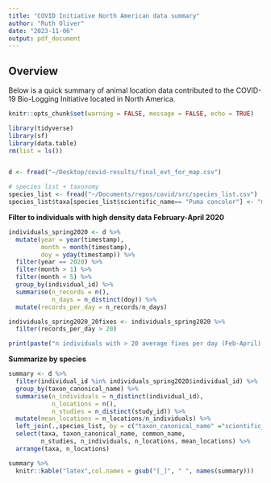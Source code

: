 ```yaml
---
title: "COVID Initiative North American data summary"
author: "Ruth Oliver"
date: "2023-11-06"
output: pdf_document
---
```

## Overview
Below is a quick summary of animal location data contributed to the COVID-19 Bio-Logging Initiative located in North America.
```r
knitr::opts_chunk$set(warning = FALSE, message = FALSE, echo = TRUE)
```


```r
library(tidyverse)
library(sf)
library(data.table)
rm(list = ls())


d <- fread("~/Desktop/covid-results/final_evt_for_map.csv")

# species list + taxonomy
species_list <- fread("~/Documents/repos/covid/src/species_list.csv")
species_list$taxa[species_list$scientific_name== "Puma concolor"] <- "mammals"
```
**Filter to individuals with high density data February-April 2020**
```r
individuals_spring2020 <- d %>%
  mutate(year = year(timestamp),
         month = month(timestamp),
         doy = yday(timestamp)) %>%
  filter(year == 2020) %>%
  filter(month > 1) %>%
  filter(month < 5) %>%
  group_by(individual_id) %>%
  summarise(n_records = n(),
            n_days = n_distinct(doy)) %>%
  mutate(records_per_day = n_records/n_days)

individuals_spring2020_20fixes <- individuals_spring2020 %>%
  filter(records_per_day > 20)

print(paste("n individuals with > 20 average fixes per day (Feb-April):", nrow(individuals_spring2020_20fixes)))
```

**Summarize by species**
```r
summary <- d %>%
  filter(individual_id %in% individuals_spring2020$individual_id) %>%
  group_by(taxon_canonical_name) %>%
  summarise(n_individuals = n_distinct(individual_id),
            n_locations = n(),
            n_studies = n_distinct(study_id)) %>%
  mutate(mean_locations = n_locations/n_individuals) %>%
  left_join(.,species_list, by = c("taxon_canonical_name" ="scientific_name")) %>%
  select(taxa, taxon_canonical_name, common_name, 
         n_studies, n_individuals, n_locations, mean_locations) %>%
  arrange(taxa, n_locations) 

summary %>% 
  knitr::kable("latex",col.names = gsub("[_]", " ", names(summary)))
```


